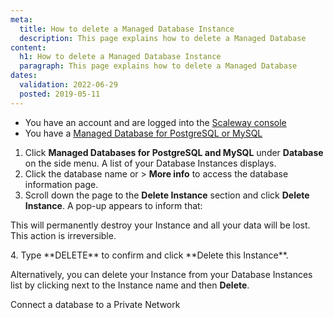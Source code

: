```yaml
---
meta:
  title: How to delete a Managed Database Instance
  description: This page explains how to delete a Managed Database
content:
  h1: How to delete a Managed Database Instance
  paragraph: This page explains how to delete a Managed Database
dates:
  validation: 2022-06-29
  posted: 2019-05-11
---
```



<Message type="requirement">

- You have an account and are logged into the [Scaleway console](https://console.scaleway.com)
- You have a [Managed Database for PostgreSQL or MySQL](/database/managed-databases-for-postgresql-and-mysql/concepts/#managed-database)

</Message>

1. Click **Managed Databases for PostgreSQL and MySQL** under **Database** on the side menu. A list of your Database Instances displays.
2. Click the database name or <Icon name="more" /> > **More info** to access the database information page.
3. Scroll down the page to the **Delete Instance** section and click **Delete Instance**. A pop-up appears to inform that:
  <Message type="important">

  This will permanently destroy your Instance and all your data will be lost. This action is irreversible.

  </Message>
4. Type **DELETE** to confirm and click **Delete this Instance**.

<Message type="tip">

Alternatively, you can delete your Instance from your Database Instances list by clicking <Icon name="more" /> next to the Instance name and then **Delete**.

</Message>

<Navigation title="See Also">
  <PreviousButton to="/database/managed-databases-for-postgresql-and-mysql/how-to/connect-database-private-network/">Connect a database to a Private Network</PreviousButton>
</Navigation>
